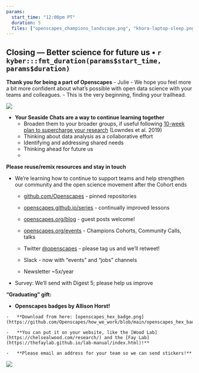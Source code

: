 ```yaml
---
params: 
  start_time: "12:00pm PT"
  duration: 5
  files: ["openscapes_champions_landscape.png", "khora-laptop-sleep.png"]
---
```


## Closing --- Better science for future us • `r kyber:::fmt_duration(params$start_time, params$duration)`

**Thank you for being a part of Openscapes** - Julie - We hope you feel more a bit more confident about what's possible with open data science with your teams and colleagues. - This is the very beginning, finding your trailhead.

![](openscapes_champions_landscape.png)

-   **Your Seaside Chats are a way to continue learning together**
    -   Broaden them to your broader groups, if useful following [10-week plan to supercharge your research](https://www.nature.com/articles/d41586-019-03335-4) (Lowndes et al. 2019)
    -   Thinking about data analysis as a collaborative effort
    -   Identifying and addressing shared needs
    -   Thinking ahead for future us
    -   

**Please reuse/remix resources and stay in touch**

-   We're learning how to continue to support teams and help strengthen our community and the open science movement after the Cohort ends

    -   [github.com/Openscapes](https://github.com/Openscapes) - pinned repositories

    -   [openscapes.github.io/series](https://openscapes.github.io/series/) - continually improved lessons 

    -   [openscapes.org/blog](https://www.openscapes.org/blog/) - guest posts welcome!

    -   [openscapes.org/events](https://openscapes.org/events) - Champions Cohorts, Community Calls, talks 

    -   Twitter [\@openscapes](https://twitter.com/openscapes) - please tag us and we'll retweet!

    -   Slack - now with "events" and "jobs" channels

    -   Newsletter \~5x/year

-   Survey: We'll send with Digest 5; please help us improve

**"Graduating" gift:**

  -   **Openscapes badges by Allison Horst!**

    -   **Download from here: [openscapes_hex_badge.png](https://github.com/Openscapes/how_we_work/blob/main/openscapes_hex_badge.png)**

    -   **You can put it on your website, like the [Wood Lab](https://chelsealwood.com/research/) and the [Fay Lab](https://thefaylab.github.io/lab-manual/index.html)!**

    -   **Please email an address for your team so we can send stickers!**

![](khora-laptop-sleep.png)

